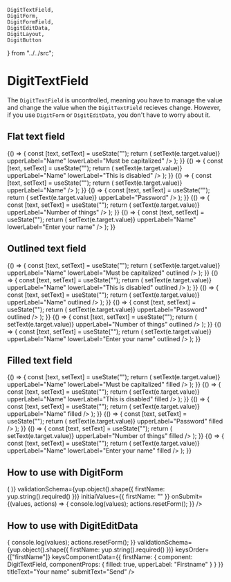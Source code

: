     DigitTextField,
    DigitForm,
    DigitFormField,
    DigitEditData,
    DigitLayout,
    DigitButton
} from "../../src";

# DigitTextField

The `DigitTextField` is uncontrolled, meaning you have to manage the value and change the value when the `DigitTextField` recieves change. However, if you use `DigitForm` or `DigitEditData`, you don't have to worry about it.

<Meta title="Elements|DigitTextField" component={DigitTextField} />

## Flat text field

<Preview>
    <Story name="Flat text field">
        {() => {
            const [text, setText] = useState("");
            return (
                <DigitTextField
                    value={text}
                    onChange={e => setText(e.target.value)}
                    upperLabel="Name"
                    lowerLabel="Must be capitalized"
                />
            );
        }}
    </Story>
    <Story name="Disabled flat text field">
        {() => {
            const [text, setText] = useState("");
            return (
                <DigitTextField
                    disabled
                    value={text}
                    onChange={e => setText(e.target.value)}
                    upperLabel="Name"
                    lowerLabel="This is disabled"
                />
            );
        }}
    </Story>
    <Story name="Max length flat text field">
        {() => {
            const [text, setText] = useState("");
            return (
                <DigitTextField
                    maxLength={30}
                    value={text}
                    onChange={e => setText(e.target.value)}
                    upperLabel="Name"
                />
            );
        }}
    </Story>
</Preview>

<Preview>
    <Story name="Password flat text field">
        {() => {
            const [text, setText] = useState("");
            return (
                <DigitTextField
                    password
                    value={text}
                    onChange={e => setText(e.target.value)}
                    upperLabel="Password"
                />
            );
        }}
    </Story>
    <Story name="Numbers only flat text field">
        {() => {
            const [text, setText] = useState("");
            return (
                <DigitTextField
                    numbersOnly
                    value={text}
                    onChange={e => setText(e.target.value)}
                    upperLabel="Number of things"
                />
            );
        }}
    </Story>
    <Story name="Error flat text field">
        {() => {
            const [text, setText] = useState("");
            return (
                <DigitTextField
                    error
                    errorMessage="Oh no"
                    value={text}
                    onChange={e => setText(e.target.value)}
                    upperLabel="Name"
                    lowerLabel="Enter your name"
                />
            );
        }}
    </Story>
</Preview>

## Outlined text field

<Preview>
    <Story name="Outlined text field">
        {() => {
            const [text, setText] = useState("");
            return (
                <DigitTextField
                    value={text}
                    onChange={e => setText(e.target.value)}
                    upperLabel="Name"
                    lowerLabel="Must be capitalized"
                    outlined
                />
            );
        }}
    </Story>
    <Story name="Disabled outlined text field">
        {() => {
            const [text, setText] = useState("");
            return (
                <DigitTextField
                    disabled
                    value={text}
                    onChange={e => setText(e.target.value)}
                    upperLabel="Name"
                    lowerLabel="This is disabled"
                    outlined
                />
            );
        }}
    </Story>
    <Story name="Max length outlined text field">
        {() => {
            const [text, setText] = useState("");
            return (
                <DigitTextField
                    maxLength={30}
                    value={text}
                    onChange={e => setText(e.target.value)}
                    upperLabel="Name"
                    outlined
                />
            );
        }}
    </Story>
</Preview>

<Preview>
    <Story name="Password outlined text field">
        {() => {
            const [text, setText] = useState("");
            return (
                <DigitTextField
                    password
                    value={text}
                    onChange={e => setText(e.target.value)}
                    upperLabel="Password"
                    outlined
                />
            );
        }}
    </Story>
    <Story name="Numbers outlined text field">
        {() => {
            const [text, setText] = useState("");
            return (
                <DigitTextField
                    numbersOnly
                    value={text}
                    onChange={e => setText(e.target.value)}
                    upperLabel="Number of things"
                    outlined
                />
            );
        }}
    </Story>
    <Story name="Error outlined text field">
        {() => {
            const [text, setText] = useState("");
            return (
                <DigitTextField
                    error
                    errorMessage="Oh no"
                    value={text}
                    onChange={e => setText(e.target.value)}
                    upperLabel="Name"
                    lowerLabel="Enter your name"
                    outlined
                />
            );
        }}
    </Story>
</Preview>

## Filled text field

<Preview>
    <Story name="Filled text field">
        {() => {
            const [text, setText] = useState("");
            return (
                <DigitTextField
                    value={text}
                    onChange={e => setText(e.target.value)}
                    upperLabel="Name"
                    lowerLabel="Must be capitalized"
                    filled
                />
            );
        }}
    </Story>
    <Story name="Disabled filled text field">
        {() => {
            const [text, setText] = useState("");
            return (
                <DigitTextField
                    disabled
                    value={text}
                    onChange={e => setText(e.target.value)}
                    upperLabel="Name"
                    lowerLabel="This is disabled"
                    filled
                />
            );
        }}
    </Story>
    <Story name="Max length filled text field">
        {() => {
            const [text, setText] = useState("");
            return (
                <DigitTextField
                    maxLength={30}
                    value={text}
                    onChange={e => setText(e.target.value)}
                    upperLabel="Name"
                    filled
                />
            );
        }}
    </Story>
</Preview>

<Preview>
    <Story name="Password filled text field">
        {() => {
            const [text, setText] = useState("");
            return (
                <DigitTextField
                    password
                    value={text}
                    onChange={e => setText(e.target.value)}
                    upperLabel="Password"
                    filled
                />
            );
        }}
    </Story>
    <Story name="Numbers filled text field">
        {() => {
            const [text, setText] = useState("");
            return (
                <DigitTextField
                    numbersOnly
                    value={text}
                    onChange={e => setText(e.target.value)}
                    upperLabel="Number of things"
                    filled
                />
            );
        }}
    </Story>
    <Story name="Error filled text field">
        {() => {
            const [text, setText] = useState("");
            return (
                <DigitTextField
                    error
                    errorMessage="Oh no"
                    value={text}
                    onChange={e => setText(e.target.value)}
                    upperLabel="Name"
                    lowerLabel="Enter your name"
                    filled
                />
            );
        }}
    </Story>
</Preview>

## How to use with DigitForm

<Preview>
    <Story name="DigitTextField and DigitForm">
        <DigitForm
            render={() => (
                <DigitLayout.Size width="300px">
                    <DigitLayout.Column>
                        <DigitFormField
                            name="firstName"
                            component={DigitTextField}
                            componentProps={{
                                outlined: true,
                                upperLabel: "First name"
                            }}
                        />
                        <DigitButton submit text="Send" />
                    </DigitLayout.Column>
                </DigitLayout.Size>
            )}
            validationSchema={yup.object().shape({
                firstName: yup.string().required()
            })}
            initialValues={{
                firstName: ""
            }}
            onSubmit={(values, actions) => {
                console.log(values);
                actions.resetForm();
            }}
        />
    </Story>
</Preview>

## How to use with DigitEditData

<Preview>
    <Story name="DigitTextField and DigitEditData">
        <DigitEditData
            initialValues={{
                firstName: ""
            }}
            onSubmit={(values, actions) => {
                console.log(values);
                actions.resetForm();
            }}
            validationSchema={yup.object().shape({
                firstName: yup.string().required()
            })}
            keysOrder={["firstName"]}
            keysComponentData={{
                firstName: {
                    component: DigitTextField,
                    componentProps: {
                        filled: true,
                        upperLabel: "Firstname"
                    }
                }
            }}
            titleText="Your name"
            submitText="Send"
        />
    </Story>
</Preview>
